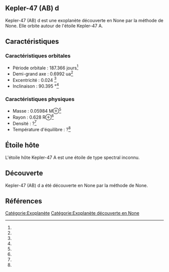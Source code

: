 == Kepler-47 (AB) d ==

{{Infobox Exoplanète
| nom = Kepler-47 (AB) d
| image = 
| légende = 
| étoile = Kepler-47 A
| constellation = 
| ascension_droite = 
| déclinaison = 
| distance = ?
| type_spectral = ?
| masse = 0.05984 M⊕<ref></ref>
| rayon = 0.628 R⊕<ref></ref>
| densité = ?<ref></ref>
| gravité = ?<ref></ref>
| température = ?<ref></ref>
| période = 187.366 j<ref></ref>
| demi_grand_axe = 0.6992 ua<ref></ref>
| excentricité = 0.024 <ref></ref>
| inclinaison = 90.395 °<ref></ref>
| méthode_découverte = ?
| date_découverte = ?
| statut = Confirmée
}}

Kepler-47 (AB) d est une exoplanète découverte en None par la méthode de None. Elle orbite autour de l'étoile Kepler-47 A.

== Caractéristiques ==

=== Caractéristiques orbitales ===
* Période orbitale : 187.366 jours<ref></ref>
* Demi-grand axe : 0.6992 ua<ref></ref>
* Excentricité : 0.024 <ref></ref>
* Inclinaison : 90.395 °<ref></ref>

=== Caractéristiques physiques ===
* Masse : 0.05984 M⊕<ref></ref>
* Rayon : 0.628 R⊕<ref></ref>
* Densité : ?<ref></ref>
* Température d'équilibre : ?<ref></ref>

== Étoile hôte ==

{{Infobox Étoile
| nom = Kepler-47 A
| image = 
| légende = 
| constellation = 
| ascension_droite = 
| déclinaison = 
| distance = ?
| type_spectral = ?
| magnitude_absolue = 
| magnitude_apparente = 
| masse = ?<ref></ref>
| rayon = ?<ref></ref>
| température = ?<ref></ref>
| métallicité = ?<ref></ref>
| âge = ?<ref></ref>
}}

L'étoile hôte Kepler-47 A est une étoile de type spectral inconnu.

== Découverte ==

Kepler-47 (AB) d a été découverte en None par la méthode de None.

== Références ==
<references />

[[Catégorie:Exoplanète]]
[[Catégorie:Exoplanète découverte en None]]

